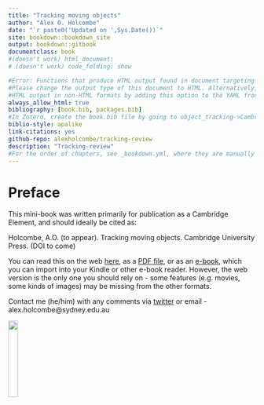 ```yaml
--- 
title: "Tracking moving objects"
author: "Alex O. Holcombe"
date: "`r paste0('Updated on ',Sys.Date())`"
site: bookdown::bookdown_site
output: bookdown::gitbook
documentclass: book
#(doesn't work) html_document:
# (doesn't work) code_folding: show

#Error: Functions that produce HTML output found in document targeting latex output.
#Please change the output type of this document to HTML. Alternatively, you can allow
#HTML output in non-HTML formats by adding this option to the YAML front-matter of your rmarkdown file:
always_allow_html: true
bibliography: [book.bib, packages.bib]
#In Zotero, create the book.bib file by going to object_tracking->CambridgeElement, select all items, right-click->Export items->BetterBibTex
biblio-style: apalike
link-citations: yes
github-repo: alexholcombe/tracking-review
description: "Tracking-review"
#For the order of chapters, see _bookdown.yml, where they are manually specified
---
```


# Preface {-}

This mini-book was written primarily for publication as a Cambridge Element, and should ideally be cited as:

Holcombe, A.O. (to appear). Tracking moving objects. Cambridge University Press. (DOI to come)

You can read this on the web [here](https://tracking.whatanimalssee.com/index.html), as a [PDF file](bookdown-demo.pdf), or as an [e-book](bookdown-demo.epub), which you can import into your Kindle or other e-book reader.  However, the web version is the only one you should rely on - some features (e.g. movies, some kinds of images) may be missing from the other formats.

Contact me (he/him) with any comments via [twitter](https://twitter.com/ceptional) or email - alex.holcombe@sydney.edu.au

![](imagesForRmd/corellaOnShoulder2020croppedBlurredByAdobeOnline.jpg){width=20%}

<!-- _bookdown.yml specifies the chapters order -->

<!-- To launch CANVAS VIDEOS, I tried looking at the private hyperlink within the Canvas page and used
https://www.url-encode-decode.com to unescape the characters, but that yields failed launch:

[canvas video](https://sydney.instructuremedia.com/lti/launch?custom_arc_display_download=true&custom_arc_launch_type=embed&custom_arc_media_id=83d5fa8f-2601-4cde-8500-16b22da451f4-79254)

This doesn't work either:
[Canvas video](https://sydney.instructuremedia.com/embed/83d5fa8f-2601-4cde-8500-16b22da451f4-79254)
-->
<!-- CANVAS quizzes - I can't see any way to make external links work, even for a Canvas Commons quiz, it takes you to a bizarro Canvas login https://lor.instructure.com/resources/76da8b14c91a40d885c6fe0452bf33f4?shared -->


<!--
```theorem
For a right triangle, if $c$ denotes the length of the hypotenuse
```
-->
